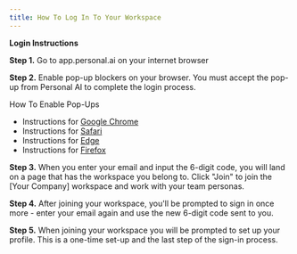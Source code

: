 ```yaml
---
title: How To Log In To Your Workspace
---
```


**Login Instructions**

**Step 1.** Go to app.personal.ai on your internet browser

**Step 2.** Enable pop-up blockers on your browser. You must accept the pop-up from Personal AI to complete the login process.

How To Enable Pop-Ups
- Instructions for [Google Chrome](https://support.google.com/chrome/answer/95472?hl=en&co=GENIE.Platform%3DDesktop)
- Instructions for [Safari](https://support.apple.com/en-ca/guide/safari/sfri40696/mac)
- Instructions for [Edge](https://support.microsoft.com/en-us/microsoft-edge/block-pop-ups-in-microsoft-edge-1d8ba4f8-f385-9a0b-e944-aa47339b6bb5)
- Instructions for [Firefox](https://support.mozilla.org/en-US/kb/pop-blocker-settings-exceptions-troubleshooting)

**Step 3.** When you enter your email and input the 6-digit code, you will land on a page that has the workspace you belong to. Click "Join" to join the [Your Company] workspace and work with your team personas. 

**Step 4.** After joining your workspace, you'll be prompted to sign in once more - enter your email again and use the new 6-digit code sent to you.

**Step 5.** When joining your workspace you will be prompted to set up your profile. This is a one-time set-up and the last step of the sign-in process.



